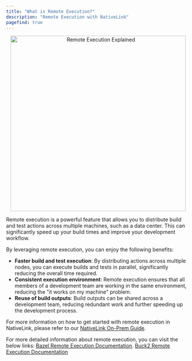 ```yaml
---
title: "What is Remote Execution?"
description: "Remote Execution with NativeLink"
pagefind: true
---
```


<p align="center">
  <a href="https://youtu.be/4HJzUQ9v9-w"> 
      <img src="https://trace-github-resources.s3.us-east-2.amazonaws.com/harper-90-thumbnail.webp" alt="Remote Execution Explained" loading="lazy" width="480" />
  </a>
</p>

Remote execution is a powerful feature that allows you to distribute build
and test actions across multiple machines, such as a data center.
This can significantly speed up your build times and improve your development workflow.

By leveraging remote execution, you can enjoy the following benefits:

- **Faster build and test execution**: By distributing actions across multiple nodes,
you can execute builds and tests in parallel, significantly reducing the overall time required.
- **Consistent execution environment**: Remote execution ensures that all members of
a development team are working in the same environment, reducing the
"it works on my machine" problem.
- **Reuse of build outputs**: Build outputs can be shared across a development team,
 reducing redundant work and further speeding up the development process.

For more information on how to get started with remote execution in NativeLink,
please refer to our [NativeLink On-Prem Guide](https://docs.nativelink.com/introduction/on-prem).

For more detailed information about remote execution, you can visit the below links:
[Bazel Remote Execution Documentation](https://bazel.build/remote/rbe).
[Buck2 Remote Execution Documentation](https://buck2.build/docs/users/remote_execution/)
